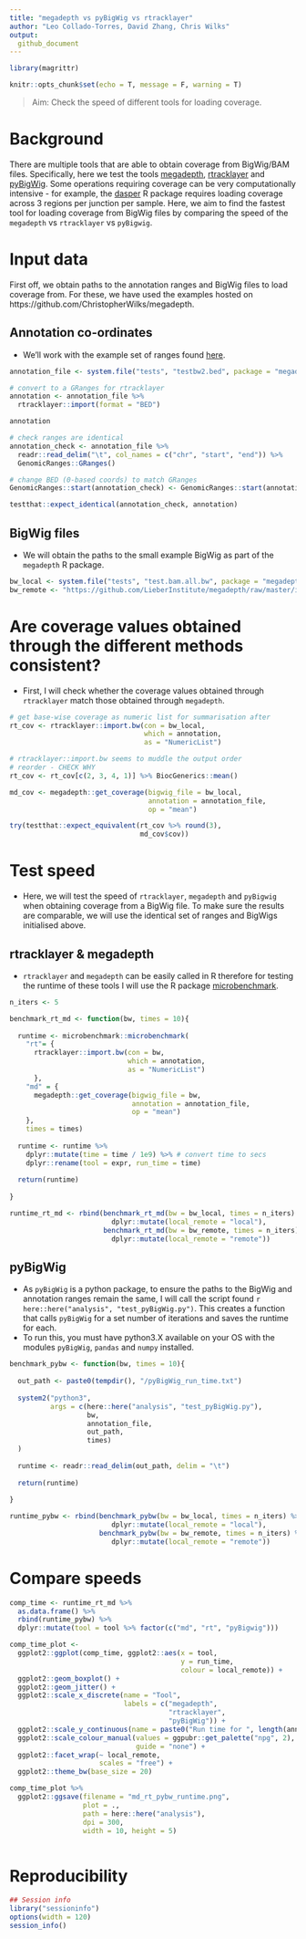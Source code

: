 ```yaml
---
title: "megadepth vs pyBigWig vs rtracklayer"
author: "Leo Collado-Torres, David Zhang, Chris Wilks"
output: 
  github_document
---
```


```r

library(magrittr)

knitr::opts_chunk$set(echo = T, message = F, warning = T)

```

> Aim: Check the speed of different tools for loading coverage.

# Background

There are multiple tools that are able to obtain coverage from BigWig/BAM files. Specifically, here we test the tools [megadepth](https://github.com/ChristopherWilks/megadepth), [rtracklayer](https://bioconductor.org/packages/release/bioc/html/rtracklayer.html) and [pyBigWig](https://github.com/deeptools/pyBigWig). Some operations requiring coverage can be very computationally intensive - for example, the [dasper](https://github.com/dzhang32/dasper) R package requires loading coverage across 3 regions per junction per sample. Here, we aim to find the fastest tool for loading coverage from BigWig files by comparing the speed of the `megadepth` vs `rtracklayer` vs `pyBigwig`.

# Input data

First off, we obtain paths to the annotation ranges and BigWig files to load coverage from. For these, we have used the examples hosted on https://github.com/ChristopherWilks/megadepth. 

## Annotation co-ordinates

- We'll work with the example set of ranges found [here](https://github.com/ChristopherWilks/megadepth/blob/master/tests/testbw2.bed). 

```r

annotation_file <- system.file("tests", "testbw2.bed", package = "megadepth", mustWork = TRUE)

# convert to a GRanges for rtracklayer
annotation <- annotation_file %>% 
  rtracklayer::import(format = "BED")

annotation

# check ranges are identical
annotation_check <- annotation_file %>% 
  readr::read_delim("\t", col_names = c("chr", "start", "end")) %>% 
  GenomicRanges::GRanges()

# change BED (0-based coords) to match GRanges
GenomicRanges::start(annotation_check) <- GenomicRanges::start(annotation_check) + 1 

testthat::expect_identical(annotation_check, annotation)

```

## BigWig files

- We will obtain the paths to the small example BigWig as part of the `megadepth` R package. 

```r

bw_local <- system.file("tests", "test.bam.all.bw", package = "megadepth", mustWork = TRUE)
bw_remote <- "https://github.com/LieberInstitute/megadepth/raw/master/inst/tests/test.bam.all.bw"

```

# Are coverage values obtained through the different methods consistent?

- First, I will check whether the coverage values obtained through `rtracklayer` match those obtained through `megadepth`.  

```r

# get base-wise coverage as numeric list for summarisation after
rt_cov <- rtracklayer::import.bw(con = bw_local, 
                                 which = annotation, 
                                 as = "NumericList")

# rtracklayer::import.bw seems to muddle the output order
# reorder - CHECK WHY 
rt_cov <- rt_cov[c(2, 3, 4, 1)] %>% BiocGenerics::mean()

md_cov <- megadepth::get_coverage(bigwig_file = bw_local, 
                                  annotation = annotation_file, 
                                  op = "mean")

try(testthat::expect_equivalent(rt_cov %>% round(3), 
                                md_cov$cov))

```

# Test speed 

- Here, we will test the speed of `rtracklayer`, `megadepth` and `pyBigwig` when obtaining coverage from a BigWig file. To make sure the results are comparable, we will use the identical set of ranges and BigWigs initialised above. 

## rtracklayer & megadepth

- `rtracklayer` and `megadepth` can be easily called in R therefore for testing the runtime of these tools I will use the R package [microbenchmark](https://cran.r-project.org/web/packages/microbenchmark/index.html).

```r

n_iters <- 5

benchmark_rt_md <- function(bw, times = 10){
  
  runtime <- microbenchmark::microbenchmark(
    "rt"= { 
      rtracklayer::import.bw(con = bw, 
                             which = annotation, 
                             as = "NumericList")
      }, 
    "md" = {
      megadepth::get_coverage(bigwig_file = bw, 
                              annotation = annotation_file, 
                              op = "mean")
    }, 
    times = times)
  
  runtime <- runtime %>% 
    dplyr::mutate(time = time / 1e9) %>% # convert time to secs
    dplyr::rename(tool = expr, run_time = time)
  
  return(runtime)
  
}

runtime_rt_md <- rbind(benchmark_rt_md(bw = bw_local, times = n_iters) %>% 
                         dplyr::mutate(local_remote = "local"), 
                       benchmark_rt_md(bw = bw_remote, times = n_iters) %>% 
                         dplyr::mutate(local_remote = "remote"))

```

## pyBigWig {.tabset}

- As `pyBigWig` is a python package, to ensure the paths to the BigWig and annotation ranges remain the same, I will call the script found `r here::here("analysis", "test_pyBigWig.py")`. This creates a function that calls `pyBigWig` for a set number of iterations and saves the runtime for each.
- To run this, you must have python3.X available on your OS with the modules `pyBigWig`, `pandas` and `numpy` installed. 

```r

benchmark_pybw <- function(bw, times = 10){
  
  out_path <- paste0(tempdir(), "/pyBigWig_run_time.txt")
  
  system2("python3", 
          args = c(here::here("analysis", "test_pyBigWig.py"),
                   bw, 
                   annotation_file, 
                   out_path, 
                   times)
  )
  
  runtime <- readr::read_delim(out_path, delim = "\t")
  
  return(runtime)
  
}

runtime_pybw <- rbind(benchmark_pybw(bw = bw_local, times = n_iters) %>% 
                         dplyr::mutate(local_remote = "local"), 
                      benchmark_pybw(bw = bw_remote, times = n_iters) %>% 
                         dplyr::mutate(local_remote = "remote"))

```

# Compare speeds 

```r

comp_time <- runtime_rt_md %>% 
  as.data.frame() %>% 
  rbind(runtime_pybw) %>% 
  dplyr::mutate(tool = tool %>% factor(c("md", "rt", "pyBigwig")))

comp_time_plot <- 
  ggplot2::ggplot(comp_time, ggplot2::aes(x = tool, 
                                          y = run_time, 
                                          colour = local_remote)) + 
  ggplot2::geom_boxplot() +  
  ggplot2::geom_jitter() + 
  ggplot2::scale_x_discrete(name = "Tool", 
                            labels = c("megadepth", 
                                       "rtracklayer", 
                                       "pyBigWig")) + 
  ggplot2::scale_y_continuous(name = paste0("Run time for ", length(annotation), " regions (seconds)")) + 
  ggplot2::scale_colour_manual(values = ggpubr::get_palette("npg", 2), 
                               guide = "none") + 
  ggplot2::facet_wrap(~ local_remote, 
                      scales = "free") + 
  ggplot2::theme_bw(base_size = 20) 

comp_time_plot %>% 
  ggplot2::ggsave(filename = "md_rt_pybw_runtime.png", 
                  plot = ., 
                  path = here::here("analysis"), 
                  dpi = 300, 
                  width = 10, height = 5)
  
```

# Reproducibility

```r
## Session info
library("sessioninfo")
options(width = 120)
session_info()
```


